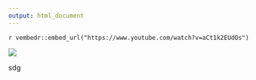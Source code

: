 ```yaml
---
output: html_document
---
```


 
`r vembedr::embed_url("https://www.youtube.com/watch?v=aCt1k2EUdOs")`



<img src="`r here::here('logos/Jan_25_SDG_Analytics_in_R_Flyer.png')`" />



sdg










